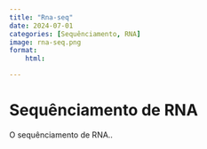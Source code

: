 ```yaml
---
title: "Rna-seq"
date: 2024-07-01
categories: [Sequênciamento, RNA]
image: rna-seq.png
format:
    html:

---
```


# Sequênciamento de RNA

O sequênciamento de RNA..
